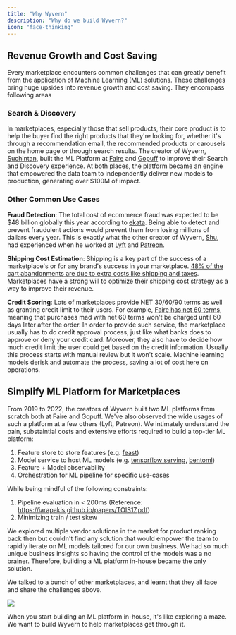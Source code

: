 ```yaml
---
title: "Why Wyvern"
description: "Why do we build Wyvern?"
icon: "face-thinking"
---
```


## Revenue Growth and Cost Saving

Every marketplace encounters common challenges that can greatly benefit from the application of Machine Learning (ML) solutions. These challenges bring huge upsides into revenue growth and cost saving. They encompass following areas

### Search & Discovery

In marketplaces, especially those that sell products, their core product is to help the buyer find the right products that they're looking for, whether it's through a recommendation email, the recommended products or carousels on the home page or through search results. The creator of Wyvern, [Suchintan](https://www.linkedin.com/in/suchintansingh/), built the ML Platform at [Faire](https://www.faire.com/) and [Gopuff](https://www.gopuff.com/) to improve their Search and Discovery experience. At both places, the platform became an engine that empowered the data team to independently deliver new models to production, generating over \$100M of impact.

### Other Common Use Cases

**Fraud Detection**: The total cost of ecommerce fraud was expected to be \$48 billion globally this year according to [ekata](https://ekata.com/blog/ecommerce-fraud-trends-and-statistics-merchants-need-to-know-in-2023). Being able to detect and prevent fraudulent actions would prevent them from losing millions of dallars every year. This is exactly what the other creator of Wyvern, [Shu](https://www.linkedin.com/in/shuchang-zheng-76784958/), had experienced when he worked at [Lyft](https://www.lyft.com/) and [Patreon](https://www.patreon.com/).

**Shipping Cost Estimation**: Shipping is a key part of the success of a marketplace's or for any brand's success in your marketplace. [48% of the cart abandonments are due to extra costs like shipping and taxes](https://www.printful.com/blog/ecommerce-shipping-pricing). Marketplaces have a strong will to optimize their shipping cost strategy as a way to improve their revenue.

**Credit Scoring**: Lots of marketplaces provide NET 30/60/90 terms as well as granting credit limit to their users. For example, [Faire has net 60 terms](https://www.faire.com/net-terms), meaning that purchases mad with net 60 terms won't be charged until 60 days later after the order. In order to provide such service, the marketplace usually has to do credit approval process, just like what banks does to approve or deny your credit card. Moreover, they also have to decide how much credit limit the user could get based on the credit information. Usually this process starts with manual review but it won't scale. Machine learning models derisk and automate the process, saving a lot of cost here on operations.

## Simplify ML Platform for Marketplaces

From 2019 to 2022, the creators of Wyvern built two ML platforms from scratch both at Faire and Gopuff. We've also observed the wide usages of such a platform at a few others (Lyft, Patreon). We intimately understand the pain, substaintial costs and extensive efforts required to build a top-tier ML platform:

1. Feature store to store features (e.g. [feast](https://feast.dev/))
2. Model service to host ML models (e.g. [tensorflow serving](https://www.tensorflow.org/tfx/guide/serving), [bentoml](https://github.com/bentoml/BentoML))
3. Feature + Model observability
4. Orchestration for ML pipeline for specific use-cases

While being mindful of the following constraints:

1. Pipeline evaluation in < 200ms (Reference: https://iarapakis.github.io/papers/TOIS17.pdf)
2. Minimizing train / test skew

We explored multiple vendor solutions in the market for product ranking back then but couldn't find any solution that would empower the team to rapidly iterate on ML models tailored for our own business. We had so much unique business insights so having the control of the models was a no brainer. Therefore, building a ML platform in-house became the only solution.

We talked to a bunch of other marketplaces, and learnt that they all face and share the challenges above.

<Frame>
  <img
    class="w-full h-full"
    src="https://media.giphy.com/media/XBpUGMmoGM4DVHoRMZ/giphy.gif"
  />
</Frame>

When you start building an ML platform in-house, it's like exploring a maze. We want to build Wyvern to help marketplaces get through it.
